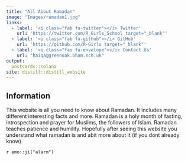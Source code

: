 ```yaml
---
title: "All About Ramadan"
image: "Images/ramadan1.jpg"
links:
  - label: '<i class="fab fa-twitter"></i> Twitter'
    url: 'https://twitter.com/R_Girls_School target="_blank"'
  - label: '<i class="fab fa-github"></i> GitHub'
    url: 'https://github.com/R-Girls target="_blank"'
  - label: '<i class="fas fa-envelope"></i> Contact Us'
    url: "haiqa@greenoak.bham.sch.uk"
output:
  postcards::solana
site: distill::distill_website
---
```

 
## Information

This website is all you need to know about Ramadan. It includes many different interesting facts and more. Ramadan is a holy month of fasting, introspection and prayer for Muslims, the followers of Islam. Ramadan teaches patience and humility. Hopefully after seeing this website you understand what ramadan is and abit more about it (if you dont already know).

`r emo::ji("alarm")`
